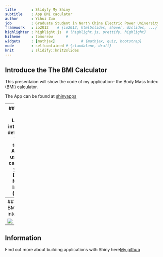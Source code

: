 ---
title       : Slidyfy My Shiny 
subtitle    : App BMI caculator
author      : Yihui Zuo
job         : Graduate Student in North China Electric Power University
framework   : io2012    # {io2012, html5slides, shower, dzslides, ...}
highlighter : highlight.js  # {highlight.js, prettify, highlight}
hitheme     : tomorrow      # 
widgets     : [mathjax]            # {mathjax, quiz, bootstrap}
mode        : selfcontained # {standalone, draft}
knit        : slidify::knit2slides
---

## Introduce the The BMI Calculator

This presentaion will show the code of my application--
the Body Mass Index (BMI) calculator. 

The App can be found at [shinyapps](http://yihuizuo.shinyapps.io/ShinyApp_YihuiZuo)


---
## Creat the User-interface definition 
This shiny App is used to caculate your Body Mass Index (BMI)

The input are :Height  and Weight  

The out put is your BMI

###The calculate equation is 
```{r,eval=FALSE}

BMI=weight/(height)^2

```
## also tell you BMI status according to the BMI standard reference



---
## The BMI App interface

![](Graph.JPG) 

---
## Information
Find out more about building applications with Shiny here[My github](https://github.com/Yihuiz/BMI-Calculator)









